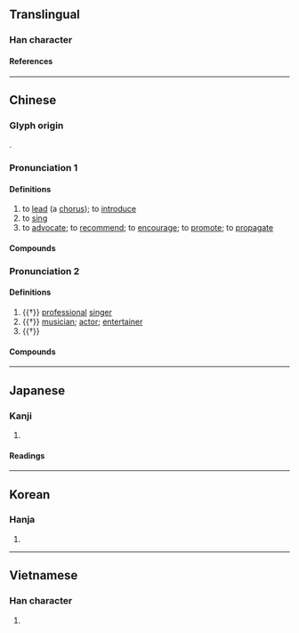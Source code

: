 {{character info}}
==Translingual==

===Han character===
{{Han char|rn=9|rad=人|as=08|sn=10|four=26260|canj=OAA|ids=⿰亻昌}}

====References====
{{Han ref|kx=0108.120|dkj=00783|dj=0231.020|hdz=10177.050|uh=5021}}

----

==Chinese==
{{zh-forms}}

===Glyph origin===
{{Han etym}}
{{Han compound|人|alt1=亻|昌|ls=psc|c1=s|c2=p}}.

===Pronunciation 1===
{{zh-pron
|m=chàng
|c=coeng3,coeng1
|c_note=coeng1 - common variant
|h=pfs=chhong
|md=chióng
|mn=xm,qz,tw:chhiòng/chhiàng
|w=2tshaan
|mc=2
|oc=1,2
|cat=v
}}

====Definitions====
{{zh-hanzi}}

# to [[lead]] (a [[chorus]]); to [[introduce]]
# to [[sing]]
# to [[advocate]]; to [[recommend]]; to [[encourage]]; to [[promote]]; to [[propagate]]

====Compounds====
{{zh-der|提倡|倡導|倡議|倡優|倡導者|倡廉|反腐倡廉|倡議書|倡義|倡言|夫倡婦隨|倡和|一倡百和|倡首|倡隨|一倡三歎|倡始|彼倡此和|為主作倡|首倡|首倡義舉}}

===Pronunciation 2===
{{zh-pron
|m=chāng
|c=coeng1
|md=chiŏng
|mn=tw:chhiong
|mc=1
|oc=n,1
|cat=n
}}

====Definitions====
{{zh-hanzi}}

# {{†}} [[professional]] [[singer]]
# {{†}} [[musician]]; [[actor]]; [[entertainer]]
# {{†}} {{zh-alt-form|娼|[[prostitute]]}}

====Compounds====
{{zh-der|倡家|倡條|幸倡|倡女|倡揚|倡寮|俳倡|妍倡|冶葉倡條|倡優|倡條冶葉}}

----

==Japanese==

===Kanji===
{{ja-kanji|grade=|rs=人08}}

# {{rfdef|ja|sort=人08}}

====Readings====
{{ja-readings
|goon=しょう
|kanon=しょう
|kun=とな-える, わざおぎ-
}}

----

==Korean==

===Hanja===
{{ko-hanja|창}}

# {{rfdef|ko|sort=人08}}

----

==Vietnamese==

===Han character===
{{vi-readings|reading=[[xướng]]|rs=人08}}

# {{rfdef|vi}}